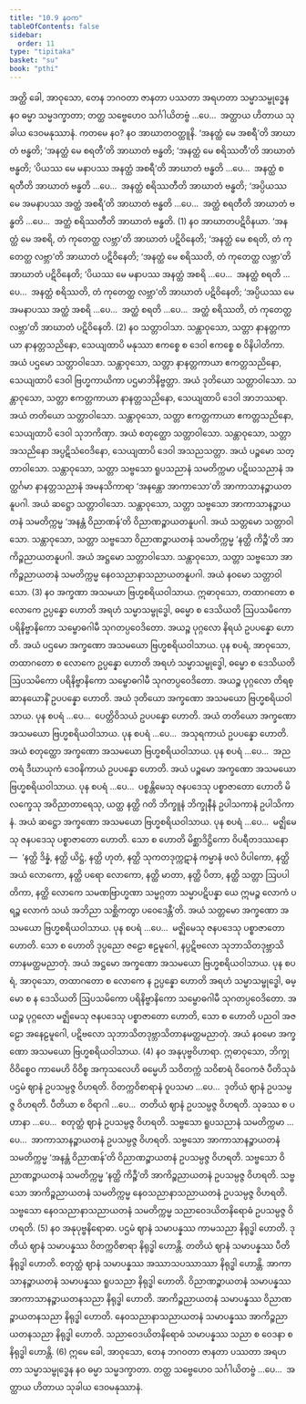 ```yaml
---
title: "10.9 နဝက"
tableOfContents: false
sidebar:
  order: 11
type: "tipitaka"
basket: "su"
book: "pthi"
---
```



<DynamicBreadcrumb />

<Division number="340" book="pthi" e="ch" v="8" p="218">

<Paragraph number="1078" book="pthi">
အတ္ထိ ခေါ, အာဝုသော, တေန ဘဂဝတာ ဇာနတာ ပဿတာ အရဟတာ သမ္မာသမ္ဗုဒ္ဓေန နဝ ဓမ္မာ သမ္မဒက္ခာတာ; တတ္ထ သဗ္ဗေဟေဝ သင်္ဂါယိတဗ္ဗံ …ပေ…  အတ္ထာယ ဟိတာယ သုခါယ ဒေဝမနုဿာနံ. ကတမေ နဝ?
</Paragraph>

<Paragraph number="1079" book="pthi">
နဝ <Emphasis>အာဃာတဝတ္ထူနိ.</Emphasis> ‘အနတ္ထံ မေ အစရီ’တိ အာဃာတံ ဗန္ဓတိ; ‘အနတ္ထံ မေ စရတီ’တိ အာဃာတံ ဗန္ဓတိ; ‘အနတ္ထံ မေ စရိဿတီ’တိ အာဃာတံ ဗန္ဓတိ; ‘ပိယဿ မေ မနာပဿ အနတ္ထံ အစရီ’တိ အာဃာတံ ဗန္ဓတိ …ပေ…  အနတ္ထံ စရတီတိ အာဃာတံ ဗန္ဓတိ …ပေ…  အနတ္ထံ စရိဿတီတိ အာဃာတံ ဗန္ဓတိ; ‘အပ္ပိယဿ မေ အမနာပဿ အတ္ထံ အစရီ’တိ အာဃာတံ ဗန္ဓတိ …ပေ…  အတ္ထံ စရတီတိ အာဃာတံ ဗန္ဓတိ …ပေ…  အတ္ထံ စရိဿတီတိ အာဃာတံ ဗန္ဓတိ. (1)
</Paragraph>

<Paragraph number="1080" book="pthi">
နဝ <Emphasis>အာဃာတပဋိဝိနယာ.</Emphasis> ‘အနတ္ထံ မေ အစရိ, တံ ကုတေတ္ထ လဗ္ဘာ’တိ အာဃာတံ ပဋိဝိနေတိ; ‘အနတ္ထံ မေ စရတိ, တံ ကုတေတ္ထ လဗ္ဘာ’တိ အာဃာတံ ပဋိဝိနေတိ; ‘အနတ္ထံ မေ စရိဿတိ, တံ ကုတေတ္ထ လဗ္ဘာ’တိ အာဃာတံ ပဋိဝိနေတိ; ‘ပိယဿ မေ မနာပဿ အနတ္ထံ အစရိ …ပေ…  အနတ္ထံ စရတိ …ပေ…  အနတ္ထံ စရိဿတိ, တံ ကုတေတ္ထ လဗ္ဘာ’တိ အာဃာတံ ပဋိဝိနေတိ; ‘အပ္ပိယဿ မေ အမနာပဿ အတ္ထံ အစရိ …ပေ…  အတ္ထံ စရတိ …ပေ…  အတ္ထံ စရိဿတိ, တံ ကုတေတ္ထ လဗ္ဘာ’တိ အာဃာတံ ပဋိဝိနေတိ. (2)
</Paragraph>

</Division>
<Division number="341" book="pthi" e="ch" v="8" p="218">

<Paragraph number="1081" book="pthi">
နဝ <Emphasis>သတ္တာဝါသာ.</Emphasis> သန္တာဝုသော, သတ္တာ နာနတ္တကာယာ နာနတ္တသညိနော, သေယျထာပိ မနုဿာ ဧကစ္စေ စ ဒေဝါ ဧကစ္စေ စ ဝိနိပါတိကာ. အယံ ပဌမော သတ္တာဝါသော.
</Paragraph>

<Paragraph number="1082" book="pthi">
သန္တာဝုသော, သတ္တာ နာနတ္တကာယာ ဧကတ္တသညိနော, သေယျထာပိ ဒေဝါ ဗြဟ္မကာယိကာ ပဌမာဘိနိဗ္ဗတ္တာ. အယံ ဒုတိယော သတ္တာဝါသော.
</Paragraph>

<Paragraph number="1083" book="pthi">
သန္တာဝုသော, သတ္တာ ဧကတ္တကာယာ နာနတ္တသညိနော, သေယျထာပိ ဒေဝါ အာဘဿရာ. အယံ တတိယော သတ္တာဝါသော.
</Paragraph>

<Paragraph number="1084" book="pthi">
သန္တာဝုသော, သတ္တာ ဧကတ္တကာယာ ဧကတ္တသညိနော, သေယျထာပိ ဒေဝါ သုဘကိဏှာ. အယံ စတုတ္ထော သတ္တာဝါသော.
</Paragraph>

<Paragraph number="1085" book="pthi">
သန္တာဝုသော, သတ္တာ အသညိနော အပ္ပဋိသံဝေဒိနော, သေယျထာပိ ဒေဝါ အသညသတ္တာ. အယံ ပဉ္စမော သတ္တာဝါသော.
</Paragraph>

<Paragraph number="1086" book="pthi">
သန္တာဝုသော, သတ္တာ သဗ္ဗသော ရူပသညာနံ သမတိက္ကမာ ပဋိဃသညာနံ အတ္ထင်္ဂမာ နာနတ္တသညာနံ အမနသိကာရာ ‘အနန္တော အာကာသော’တိ အာကာသာနဉ္စာယတနူပဂါ. အယံ ဆဋ္ဌော သတ္တာဝါသော.
</Paragraph>

<Paragraph number="1087" book="pthi">
သန္တာဝုသော, သတ္တာ သဗ္ဗသော အာကာသာနဉ္စာယတနံ သမတိက္ကမ္မ ‘အနန္တံ ဝိညာဏန်’တိ ဝိညာဏဉ္စာယတနူပဂါ. အယံ သတ္တမော သတ္တာဝါသော.
</Paragraph>

<Paragraph number="1088" book="pthi">
သန္တာဝုသော, သတ္တာ သဗ္ဗသော ဝိညာဏဉ္စာယတနံ သမတိက္ကမ္မ ‘နတ္ထိ ကိဉ္စီ’တိ အာကိဉ္စညာယတနူပဂါ. အယံ အဋ္ဌမော သတ္တာဝါသော.
</Paragraph>

<Paragraph number="1089" book="pthi">
သန္တာဝုသော, သတ္တာ သဗ္ဗသော အာကိဉ္စညာယတနံ သမတိက္ကမ္မ နေဝသညာနာသညာယတနူပဂါ. အယံ နဝမော သတ္တာဝါသော. (3)
</Paragraph>

</Division>
<Division number="342" book="pthi" e="ch" v="8" p="219">

<Paragraph number="1090" book="pthi">
နဝ <Emphasis>အက္ခဏာ အသမယာ ဗြဟ္မစရိယဝါသာယ.</Emphasis> ဣဓာဝုသော, တထာဂတော စ လောကေ ဥပ္ပန္နော ဟောတိ အရဟံ သမ္မာသမ္ဗုဒ္ဓေါ, ဓမ္မော စ ဒေသိယတိ ဩပသမိကော ပရိနိဗ္ဗာနိကော သမ္ဗောဓဂါမီ သုဂတပ္ပဝေဒိတော. အယဉ္စ ပုဂ္ဂလော နိရယံ ဥပပန္နော ဟောတိ. အယံ ပဌမော အက္ခဏော အသမယော ဗြဟ္မစရိယဝါသာယ.
</Paragraph>

<Paragraph number="1091" book="pthi">
ပုန စပရံ, အာဝုသော, တထာဂတော စ လောကေ ဥပ္ပန္နော ဟောတိ အရဟံ သမ္မာသမ္ဗုဒ္ဓေါ, ဓမ္မော စ ဒေသိယတိ ဩပသမိကော ပရိနိဗ္ဗာနိကော သမ္ဗောဓဂါမီ သုဂတပ္ပဝေဒိတော. အယဉ္စ ပုဂ္ဂလော တိရစ္ဆာနယောနိံ ဥပပန္နော ဟောတိ. အယံ ဒုတိယော အက္ခဏော အသမယော ဗြဟ္မစရိယဝါသာယ.
</Paragraph>

<Paragraph number="1092" book="pthi">
ပုန စပရံ …ပေ…  ပေတ္တိဝိသယံ ဥပပန္နော ဟောတိ. အယံ တတိယော အက္ခဏော အသမယော ဗြဟ္မစရိယဝါသာယ.
</Paragraph>

<Paragraph number="1093" book="pthi">
ပုန စပရံ …ပေ…  အသုရကာယံ ဥပပန္နော ဟောတိ. အယံ စတုတ္ထော အက္ခဏော အသမယော ဗြဟ္မစရိယဝါသာယ.
</Paragraph>

<Paragraph number="1094" book="pthi">
ပုန စပရံ …ပေ…  အညတရံ ဒီဃာယုကံ ဒေဝနိကာယံ ဥပပန္နော ဟောတိ. အယံ ပဉ္စမော အက္ခဏော အသမယော ဗြဟ္မစရိယဝါသာယ.
</Paragraph>

<Paragraph number="1095" book="pthi">
ပုန စပရံ …ပေ…  ပစ္စန္တိမေသု ဇနပဒေသု ပစ္စာဇာတော ဟောတိ မိလက္ခေသု အဝိညာတာရေသု, ယတ္ထ နတ္ထိ ဂတိ ဘိက္ခူနံ ဘိက္ခုနီနံ ဥပါသကာနံ ဥပါသိကာနံ. အယံ ဆဋ္ဌော အက္ခဏော အသမယော ဗြဟ္မစရိယဝါသာယ.
</Paragraph>

<Paragraph number="1096" book="pthi">
ပုန စပရံ …ပေ…  မဇ္ဈိမေသု ဇနပဒေသု ပစ္စာဇာတော ဟောတိ. သော စ ဟောတိ မိစ္ဆာဒိဋ္ဌိကော ဝိပရီတဒဿနော—  ‘နတ္ထိ ဒိန္နံ, နတ္ထိ ယိဋ္ဌံ, နတ္ထိ ဟုတံ, နတ္ထိ သုကတဒုက္ကဋာနံ ကမ္မာနံ ဖလံ ဝိပါကော, နတ္ထိ အယံ လောကော, နတ္ထိ ပရော လောကော, နတ္ထိ မာတာ, နတ္ထိ ပိတာ, နတ္ထိ သတ္တာ ဩပပါတိကာ, နတ္ထိ လောကေ သမဏဗြာဟ္မဏာ သမ္မဂ္ဂတာ သမ္မာပဋိပန္နာ ယေ ဣမဉ္စ လောကံ ပရဉ္စ လောကံ သယံ အဘိညာ သစ္ဆိကတွာ ပဝေဒေန္တီ’တိ. အယံ သတ္တမော အက္ခဏော အသမယော ဗြဟ္မစရိယဝါသာယ.
</Paragraph>

<Paragraph number="1097" book="pthi">
ပုန စပရံ …ပေ…  မဇ္ဈိမေသု ဇနပဒေသု ပစ္စာဇာတော ဟောတိ. သော စ ဟောတိ ဒုပ္ပညော ဇဠော ဧဠမူဂေါ, နပ္ပဋိဗလော သုဘာသိတဒုဗ္ဘာသိတာနမတ္ထမညာတုံ. အယံ အဋ္ဌမော အက္ခဏော အသမယော ဗြဟ္မစရိယဝါသာယ.
</Paragraph>

<Paragraph number="1098" book="pthi">
ပုန စပရံ, အာဝုသော, တထာဂတော စ လောကေ န ဥပ္ပန္နော ဟောတိ အရဟံ သမ္မာသမ္ဗုဒ္ဓေါ, ဓမ္မော စ န ဒေသိယတိ ဩပသမိကော ပရိနိဗ္ဗာနိကော သမ္ဗောဓဂါမီ သုဂတပ္ပဝေဒိတော. အယဉ္စ ပုဂ္ဂလော မဇ္ဈိမေသု ဇနပဒေသု ပစ္စာဇာတော ဟောတိ, သော စ ဟောတိ ပညဝါ အဇဠော အနေဠမူဂေါ, ပဋိဗလော သုဘာသိတဒုဗ္ဘာသိတာနမတ္ထမညာတုံ. အယံ နဝမော အက္ခဏော အသမယော ဗြဟ္မစရိယဝါသာယ. (4)
</Paragraph>

</Division>
<Division number="343" book="pthi" e="ch" v="8" p="220">

<Paragraph number="1099" book="pthi">
နဝ <Emphasis>အနုပုဗ္ဗဝိဟာရာ.</Emphasis> ဣဓာဝုသော, ဘိက္ခု ဝိဝိစ္စေဝ ကာမေဟိ ဝိဝိစ္စ အကုသလေဟိ ဓမ္မေဟိ သဝိတက္ကံ သဝိစာရံ ဝိဝေကဇံ ပီတိသုခံ ပဌမံ ဈာနံ ဥပသမ္ပဇ္ဇ ဝိဟရတိ. ဝိတက္ကဝိစာရာနံ ဝူပသမာ …ပေ…  ဒုတိယံ ဈာနံ ဥပသမ္ပဇ္ဇ ဝိဟရတိ. ပီတိယာ စ ဝိရာဂါ …ပေ…  တတိယံ ဈာနံ ဥပသမ္ပဇ္ဇ ဝိဟရတိ. သုခဿ စ ပဟာနာ …ပေ…  စတုတ္ထံ ဈာနံ ဥပသမ္ပဇ္ဇ ဝိဟရတိ. သဗ္ဗသော ရူပသညာနံ သမတိက္ကမာ …ပေ…  အာကာသာနဉ္စာယတနံ ဥပသမ္ပဇ္ဇ ဝိဟရတိ. သဗ္ဗသော အာကာသာနဉ္စာယတနံ သမတိက္ကမ္မ ‘အနန္တံ ဝိညာဏန်’တိ ဝိညာဏဉ္စာယတနံ ဥပသမ္ပဇ္ဇ ဝိဟရတိ. သဗ္ဗသော ဝိညာဏဉ္စာယတနံ သမတိက္ကမ္မ ‘နတ္ထိ ကိဉ္စီ’တိ အာကိဉ္စညာယတနံ ဥပသမ္ပဇ္ဇ ဝိဟရတိ. သဗ္ဗသော အာကိဉ္စညာယတနံ သမတိက္ကမ္မ နေဝသညာနာသညာယတနံ ဥပသမ္ပဇ္ဇ ဝိဟရတိ. သဗ္ဗသော နေဝသညာနာသညာယတနံ သမတိက္ကမ္မ သညာဝေဒယိတနိရောဓံ ဥပသမ္ပဇ္ဇ ဝိဟရတိ. (5)
</Paragraph>

</Division>
<Division number="344" book="pthi" e="ch" v="8" p="221">

<Paragraph number="1100" book="pthi">
နဝ <Emphasis>အနုပုဗ္ဗနိရောဓာ.</Emphasis> ပဌမံ ဈာနံ သမာပန္နဿ ကာမသညာ နိရုဒ္ဓါ ဟောတိ. ဒုတိယံ ဈာနံ သမာပန္နဿ ဝိတက္ကဝိစာရာ နိရုဒ္ဓါ ဟောန္တိ. တတိယံ ဈာနံ သမာပန္နဿ ပီတိ နိရုဒ္ဓါ ဟောတိ. စတုတ္ထံ ဈာနံ သမာပန္နဿ အဿာသပဿာဿာ နိရုဒ္ဓါ ဟောန္တိ. အာကာသာနဉ္စာယတနံ သမာပန္နဿ ရူပသညာ နိရုဒ္ဓါ ဟောတိ. ဝိညာဏဉ္စာယတနံ သမာပန္နဿ အာကာသာနဉ္စာယတနသညာ နိရုဒ္ဓါ ဟောတိ. အာကိဉ္စညာယတနံ သမာပန္နဿ ဝိညာဏဉ္စာယတနသညာ နိရုဒ္ဓါ ဟောတိ. နေဝသညာနာသညာယတနံ သမာပန္နဿ အာကိဉ္စညာယတနသညာ နိရုဒ္ဓါ ဟောတိ. သညာဝေဒယိတနိရောဓံ သမာပန္နဿ သညာ စ ဝေဒနာ စ နိရုဒ္ဓါ ဟောန္တိ. (6)
</Paragraph>

<Paragraph number="1101" book="pthi">
ဣမေ ခေါ, အာဝုသော, တေန ဘဂဝတာ ဇာနတာ ပဿတာ အရဟတာ သမ္မာသမ္ဗုဒ္ဓေန နဝ ဓမ္မာ သမ္မဒက္ခာတာ. တတ္ထ သဗ္ဗေဟေဝ သင်္ဂါယိတဗ္ဗံ …ပေ…  အတ္ထာယ ဟိတာယ သုခါယ ဒေဝမနုဿာနံ.
</Paragraph>
</Division>